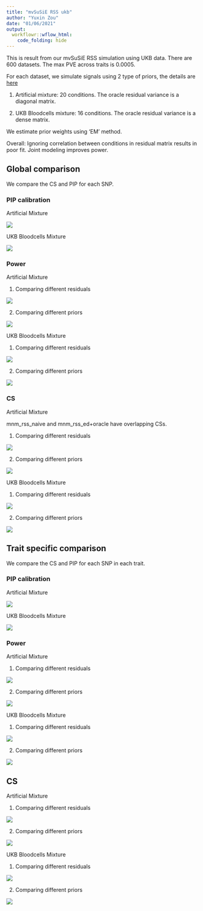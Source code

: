```yaml
---
title: "mvSuSiE RSS ukb"
author: "Yuxin Zou"
date: "01/06/2021"
output:
  workflowr::wflow_html:
    code_folding: hide
---
```


This is result from our mvSuSiE RSS simulation using UKB data. There are 600 datasets. The max PVE across traits is 0.0005.

For each dataset, we simulate signals using 2 type of priors, the details are [here](https://zouyuxin.github.io/mmbr-rss-dsc/create_simulation_priors.html)

1. Artificial mixture: 20 conditions. The oracle residual variance is a diagonal matrix.
   
2. UKB Bloodcells mixture: 16 conditions. The oracle residual variance is a dense matrix.
   
We estimate prior weights using ‘EM’ method.

Overall: Ignoring correlation between conditions in residual matrix results in poor fit. Joint modeling improves power.

## Global comparison

We compare the CS and PIP for each SNP.

### PIP calibration

Artificial Mixture

![](assets/ukb_rss_20210107/ukb_rss_20210107_pip_calibration/ukb_rss_pip_cali_simuartificial_mixture_ukb_glob.png)

UKB Bloodcells Mixture

![](assets/ukb_rss_20210107/ukb_rss_20210107_pip_calibration/ukb_rss_pip_cali_simuukb_bloodcells_mixture_glob.png)

### Power

Artificial Mixture

1. Comparing different residuals

![](assets/ukb_rss_20210107/ukb_rss_20210107_roc/ukb_rss_roc_simuartificial_mixture_ukb_glob.prresidual.png)

2. Comparing different priors

![](assets/ukb_rss_20210107/ukb_rss_20210107_roc/ukb_rss_roc_simuartificial_mixture_ukb_glob.prprior.png)

UKB Bloodcells Mixture

1. Comparing different residuals

![](assets/ukb_rss_20210107/ukb_rss_20210107_roc/ukb_rss_roc_simuukb_bloodcells_mixture_glob.prresidual.png)

2. Comparing different priors

![](assets/ukb_rss_20210107/ukb_rss_20210107_roc/ukb_rss_roc_simuukb_bloodcells_mixture_glob.prprior.png)

### CS

Artificial Mixture

mnm_rss_naive and mnm_rss_ed+oracle have overlapping CSs.

1. Comparing different residuals

![](assets/ukb_rss_20210107/ukb_rss_20210107_cs/ukb_rss_cs_simuartificial_mixture_ukb_resid_glob_plots.png)

2. Comparing different priors

![](assets/ukb_rss_20210107/ukb_rss_20210107_cs/ukb_rss_cs_simuartificial_mixture_ukb_priors_glob_plots.png)

UKB Bloodcells Mixture

1. Comparing different residuals

![](assets/ukb_rss_20210107/ukb_rss_20210107_cs/ukb_rss_cs_simuukb_bloodcells_mixture_glob_resid_plots.png)

2. Comparing different priors

![](assets/ukb_rss_20210107/ukb_rss_20210107_cs/ukb_rss_cs_simuukb_bloodcells_mixture_glob_priors_plots.png)

## Trait specific comparison

We compare the CS and PIP for each SNP in each trait.

### PIP calibration

Artificial Mixture

![](assets/ukb_rss_20210107/ukb_rss_20210107_pip_calibration/ukb_rss_pip_cali_simuartificial_mixture_ukb_cond.png)

UKB Bloodcells Mixture

![](assets/ukb_rss_20210107/ukb_rss_20210107_pip_calibration/ukb_rss_pip_cali_simuukb_bloodcells_mixture_cond.png)

### Power

Artificial Mixture

1. Comparing different residuals

![](assets/ukb_rss_20210107/ukb_rss_20210107_roc/ukb_rss_roc_simuartificial_mixture_ukb_cond.prresidual.png)

2. Comparing different priors

![](assets/ukb_rss_20210107/ukb_rss_20210107_roc/ukb_rss_roc_simuartificial_mixture_ukb_cond.prprior.png)

UKB Bloodcells Mixture

1. Comparing different residuals

![](assets/ukb_rss_20210107/ukb_rss_20210107_roc/ukb_rss_roc_simuukb_bloodcells_mixture_cond.prresidual.png)

2. Comparing different priors

![](assets/ukb_rss_20210107/ukb_rss_20210107_roc/ukb_rss_roc_simuukb_bloodcells_mixture_cond.prprior.png)

## CS

Artificial Mixture

1. Comparing different residuals

![](assets/ukb_rss_20210107/ukb_rss_20210107_cs/ukb_rss_cs_simuartificial_mixture_ukb_cond_resid_plots.png)

2. Comparing different priors

![](assets/ukb_rss_20210107/ukb_rss_20210107_cs/ukb_rss_cs_simuartificial_mixture_ukb_cond_priors_plots.png)

UKB Bloodcells Mixture

1. Comparing different residuals

![](assets/ukb_rss_20210107/ukb_rss_20210107_cs/ukb_rss_cs_simuukb_bloodcells_mixture_cond_resid_plots.png)

2. Comparing different priors

![](assets/ukb_rss_20210107/ukb_rss_20210107_cs/ukb_rss_cs_simuukb_bloodcells_mixture_cond_priors_plots.png)


